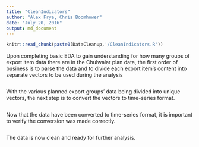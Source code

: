 ```yaml
---
title: "CleanIndicators"
author: "Alex Frye, Chris Boomhower"
date: "July 20, 2016"
output: md_document
---
```


```r
knitr::read_chunk(paste0(DataCleanup,'/CleanIndicators.R'))
```

Upon completing basic EDA to gain understanding for how many groups of export item data there are in the Chulwalar plan data, the first order of business is to parse the data and to divide each export item's content into separate vectors to be used during the analysis

```r
```

With the various planned export groups' data being divided into unique vectors, the next step is to convert the vectors to time-series format.

```r
```

Now that the data have been converted to time-series format, it is important to verify the conversion was made correctly.

```r
```

The data is now clean and ready for further analysis.